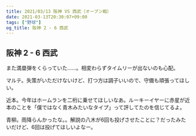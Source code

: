 ```yaml
---
title: 2021/03/13 阪神 VS 西武（オープン戦）
date: 2021-03-13T20:30:07+09:00
tags: ["野球"]
og_title: 阪神 2 - 6 西武
---
```


## 阪神 2 - 6 西武

また満塁弾をくらっていた……。相変わらずタイムリーが出ないのも心配。

マルテ。失策がいただけないけど、打つ方は調子いいので、守備も頑張ってほしい。

近本。今年はホームランを二桁に乗せてほしいなあ。ルーキーイヤーに赤星が近本のことを「僕ではなく青木みたいなタイプ」って評してたのを信じてるよ。

青柳。雨降らんかったな。。解説の八木が6回も投げさせたことに？だったみたいだけど、6回は投げてほしいよなー。